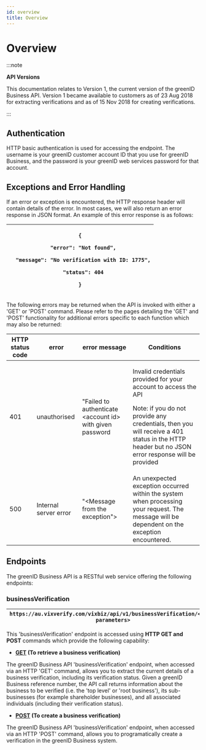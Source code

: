 ```yaml
---
id: overview
title: Overview
---
```


# Overview

:::note

**API Versions**

This documentation relates to Version 1, the current version of the greenID Business API. Version 1 became available to customers as of 23 Aug 2018 for extracting verifications and as of 15 Nov 2018 for creating verifications. 

:::

## Authentication

HTTP basic authentication is used for accessing the endpoint. The username is your greenID customer account ID that you use for greenID Business, and the password is your greenID web services password for that account. 

## Exceptions and Error Handling

If an error or exception is encountered, the HTTP response header will contain details of the error. In most cases, we will also return an error response in JSON format. An example of this error response is as follows:

| <p>`{`</p><p>`  "error": "Not found",`</p><p>`  "message": "No verification with ID: 1775",`</p><p>`  "status": 404`</p><p>`}`</p> |
| ---------------------------------------------------------------------------------------------------------------------------------- |

The following errors may be returned when the API is invoked with either a 'GET' or 'POST' command. Please refer to the pages detailing the 'GET' and 'POST' functionality for additional errors specific to each function which may also be returned:

| **HTTP status code** | **error**             | **error message**                                         | **Conditions**                                                                                                                                                                                                               |
| -------------------- | --------------------- | --------------------------------------------------------- | ---------------------------------------------------------------------------------------------------------------------------------------------------------------------------------------------------------------------------- |
| 401                  | unauthorised          | "Failed to authenticate \<account id> with given password | <p>Invalid credentials provided for your account to access the API </p><p>Note: if you do not provide any credentials, then you will receive a 401 status in the HTTP header but no JSON error response will be provided</p> |
| 500                  | Internal server error | "\<Message from the exception">                           | An unexpected exception occurred within the system when processing your request. The message will be dependent on the exception encountered.                                                                                 |

## Endpoints

The greenID Business API is a RESTful web service offering the following endpoints:

### businessVerification 

| `https://au.vixverify.com/vixbiz/api/v1/businessVerification/<input parameters>` |
| -------------------------------------------------------------------------------- |

This 'businessVerification' endpoint is accessed using **HTTP GET and POST** commands which provide the following capability:

- **[GET](https://vixverify.atlassian.net/wiki/spaces/GREEN/pages/448135169/greenID+Business+API+businessVerification+-+GET) (To retrieve a business verification)**

The greenID Business API 'businessVerification' endpoint, when accessed via an HTTP 'GET' command, allows you to extract the current details of a business verification, including its verification status. Given a greenID Business reference number, the API call returns information about the business to be verified (i.e. the 'top level' or 'root business'), its sub-businesses (for example shareholder businesses), and all associated individuals (including their verification status).

- **[POST](https://vixverify.atlassian.net/wiki/spaces/GREEN/pages/442172018/greenID+Business+API+businessVerification+-+POST) (To create a business verification)**

The greenID Business API 'businessVerification' endpoint, when accessed via an HTTP 'POST' command, allows you to programatically create a verification in the greenID Business system.
